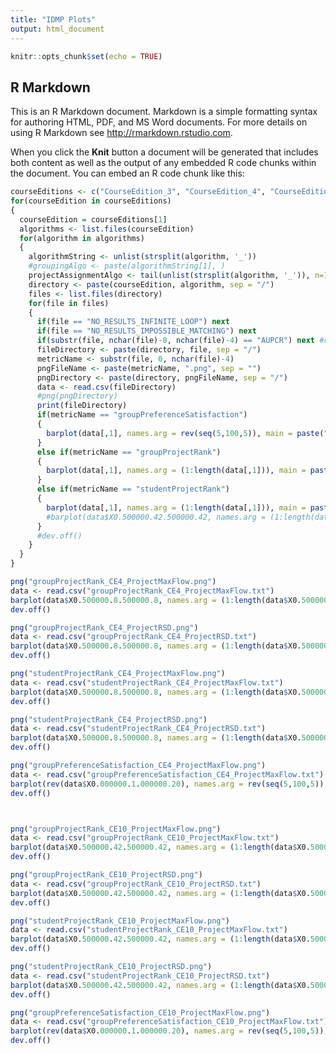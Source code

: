 ```yaml
---
title: "IDMP Plots"
output: html_document
---
```


```r
knitr::opts_chunk$set(echo = TRUE)
```

## R Markdown

This is an R Markdown document. Markdown is a simple formatting syntax for authoring HTML, PDF, and MS Word documents. For more details on using R Markdown see <http://rmarkdown.rstudio.com>.

When you click the **Knit** button a document will be generated that includes both content as well as the output of any embedded R code chunks within the document. You can embed an R code chunk like this:

```r
courseEditions <- c("CourseEdition_3", "CourseEdition_4", "CourseEdition_10")
for(courseEdition in courseEditions)
{
  courseEdition = courseEditions[1]
  algorithms <- list.files(courseEdition)
  for(algorithm in algorithms)
  {
    algorithmString <- unlist(strsplit(algorithm, '_'))
    #groupingAlgo <- paste(algorithmString[1], )
    projectAssignmentAlgo <- tail(unlist(strsplit(algorithm, '_')), n=1)
    directory <- paste(courseEdition, algorithm, sep = "/")
    files <- list.files(directory)
    for(file in files)
    {
      if(file == "NO_RESULTS_INFINITE_LOOP") next
      if(file == "NO_RESULTS_IMPOSSIBLE_MATCHING") next
      if(substr(file, nchar(file)-8, nchar(file)-4) == "AUPCR") next #cant plot AUPCR metric
      fileDirectory <- paste(directory, file, sep = "/")
      metricName <- substr(file, 0, nchar(file)-4)
      pngFileName <- paste(metricName, ".png", sep = "")
      pngDirectory <- paste(directory, pngFileName, sep = "/")
      data <- read.csv(fileDirectory)
      #png(pngDirectory)
      print(fileDirectory)
      if(metricName == "groupPreferenceSatisfaction")
      {
        barplot(data[,1], names.arg = rev(seq(5,100,5)), main = paste("Peer satisfaction level in % with", projectAssignmentAlgo), xlab = "%", ylab = "Amount of students")
      }
      else if(metricName == "groupProjectRank")
      {
        barplot(data[,1], names.arg = (1:length(data[,1])), main = paste("Group project rank with", projectAssignmentAlgo), xlab = "Rank", ylab = "Amount of groups")
      }
      else if(metricName == "studentProjectRank")
      {
        barplot(data[,1], names.arg = (1:length(data[,1])), main = paste("Student project rank with", projectAssignmentAlgo), xlab = "Rank", ylab = "Amount of students")
        #barplot(data$X0.500000.42.500000.42, names.arg = (1:length(data$X0.500000.42.500000.42)), main = "Student project rank with MaxFlow", xlab = "Rank", ylab = "Amount of students", ylim = c(0,65))
      }
      #dev.off()
    }
  }
}
```

```r
png("groupProjectRank_CE4_ProjectMaxFlow.png")
data <- read.csv("groupProjectRank_CE4_ProjectMaxFlow.txt")
barplot(data$X0.500000.8.500000.8, names.arg = (1:length(data$X0.500000.8.500000.8)), main = "Group project rank with MaxFlow", xlab = "Rank", ylab = "Amount of groups", ylim = c(0,20))
dev.off()

png("groupProjectRank_CE4_ProjectRSD.png")
data <- read.csv("groupProjectRank_CE4_ProjectRSD.txt")
barplot(data$X0.500000.8.500000.8, names.arg = (1:length(data$X0.500000.8.500000.8)), main = "Group project rank with RSD", xlab = "Rank", ylab = "Amount of groups", ylim = c(0,20))
dev.off()

png("studentProjectRank_CE4_ProjectMaxFlow.png")
data <- read.csv("studentProjectRank_CE4_ProjectMaxFlow.txt")
barplot(data$X0.500000.8.500000.8, names.arg = (1:length(data$X0.500000.8.500000.8)), main = "Student project rank with MaxFlow", xlab = "Rank", ylab = "Amount of students", ylim = c(0,80))
dev.off()

png("studentProjectRank_CE4_ProjectRSD.png")
data <- read.csv("studentProjectRank_CE4_ProjectRSD.txt")
barplot(data$X0.500000.8.500000.8, names.arg = (1:length(data$X0.500000.8.500000.8)), main = "Student project rank with RSD", xlab = "Rank", ylab = "Amount of students", ylim = c(0,80))
dev.off()

png("groupPreferenceSatisfaction_CE4_ProjectMaxFlow.png")
data <- read.csv("groupPreferenceSatisfaction_CE4_ProjectMaxFlow.txt")
barplot(rev(data$X0.000000.1.000000.20), names.arg = rev(seq(5,100,5)), main = "Peer satisfaction level in %", xlab = "%", ylab = "Amount of students")
dev.off()



png("groupProjectRank_CE10_ProjectMaxFlow.png")
data <- read.csv("groupProjectRank_CE10_ProjectMaxFlow.txt")
barplot(data$X0.500000.42.500000.42, names.arg = (1:length(data$X0.500000.42.500000.42)), main = "Group project rank with MaxFlow", xlab = "Rank", ylab = "Amount of groups", ylim = c(0,20))
dev.off()

png("groupProjectRank_CE10_ProjectRSD.png")
data <- read.csv("groupProjectRank_CE10_ProjectRSD.txt")
barplot(data$X0.500000.42.500000.42, names.arg = (1:length(data$X0.500000.42.500000.42)), main = "Group project rank with RSD", xlab = "Rank", ylab = "Amount of groups", ylim = c(0,20))
dev.off()

png("studentProjectRank_CE10_ProjectMaxFlow.png")
data <- read.csv("studentProjectRank_CE10_ProjectMaxFlow.txt")
barplot(data$X0.500000.42.500000.42, names.arg = (1:length(data$X0.500000.42.500000.42)), main = "Student project rank with MaxFlow", xlab = "Rank", ylab = "Amount of students", ylim = c(0,65))
dev.off()

png("studentProjectRank_CE10_ProjectRSD.png")
data <- read.csv("studentProjectRank_CE10_ProjectRSD.txt")
barplot(data$X0.500000.42.500000.42, names.arg = (1:length(data$X0.500000.42.500000.42)), main = "Student project rank with RSD", xlab = "Rank", ylab = "Amount of students", ylim = c(0,65))
dev.off()

png("groupPreferenceSatisfaction_CE10_ProjectMaxFlow.png")
data <- read.csv("groupPreferenceSatisfaction_CE10_ProjectMaxFlow.txt")
barplot(rev(data$X0.000000.1.000000.20), names.arg = rev(seq(5,100,5)), main = "Peer satisfaction level in %", xlab = "%", ylab = "Amount of students", ylim = c(0,150))
dev.off()

```
